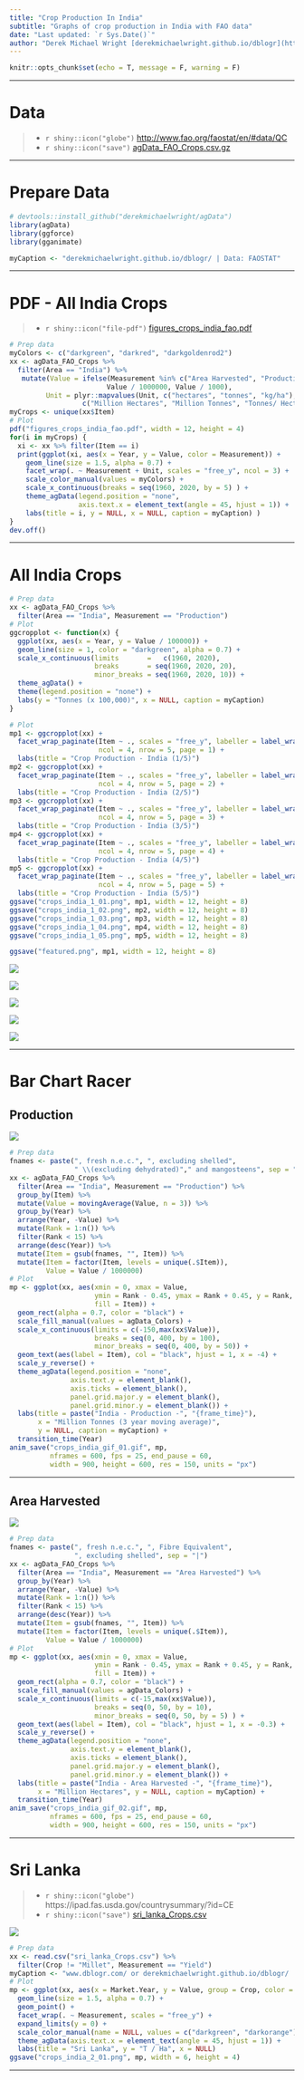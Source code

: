 ```yaml
---
title: "Crop Production In India"
subtitle: "Graphs of crop production in India with FAO data"
date: "Last updated: `r Sys.Date()`"
author: "Derek Michael Wright [derekmichaelwright.github.io/dblogr](https://derekmichaelwright.github.io/dblogr/) <derek.wright@usask.ca>"
---
```


```r
knitr::opts_chunk$set(echo = T, message = F, warning = F)
```

---

# Data

> - `r shiny::icon("globe")` [http://www.fao.org/faostat/en/#data/QC](http://www.fao.org/faostat/en/#data/QC){target="_blank"}
> - `r shiny::icon("save")` [agData_FAO_Crops.csv.gz](https://github.com/derekmichaelwright/agData/raw/master/Data/agData_FAO_Crops.csv.gz)

---

# Prepare Data

```r
# devtools::install_github("derekmichaelwright/agData")
library(agData) 
library(ggforce)
library(gganimate)
```

```r
myCaption <- "derekmichaelwright.github.io/dblogr/ | Data: FAOSTAT"
```

---

# PDF - All India Crops

> - `r shiny::icon("file-pdf")` [figures_crops_india_fao.pdf](figures_crops_india_fao.pdf)

```r
# Prep data
myColors <- c("darkgreen", "darkred", "darkgoldenrod2")
xx <- agData_FAO_Crops %>% 
  filter(Area == "India") %>%
   mutate(Value = ifelse(Measurement %in% c("Area Harvested", "Production"),
                        Value / 1000000, Value / 1000),
         Unit = plyr::mapvalues(Unit, c("hectares", "tonnes", "kg/ha"), 
                  c("Million Hectares", "Million Tonnes", "Tonnes/ Hectare")))
myCrops <- unique(xx$Item)
# Plot
pdf("figures_crops_india_fao.pdf", width = 12, height = 4)
for(i in myCrops) {
  xi <- xx %>% filter(Item == i)
  print(ggplot(xi, aes(x = Year, y = Value, color = Measurement)) +
    geom_line(size = 1.5, alpha = 0.7) +
    facet_wrap(. ~ Measurement + Unit, scales = "free_y", ncol = 3) +
    scale_color_manual(values = myColors) +
    scale_x_continuous(breaks = seq(1960, 2020, by = 5) ) +
    theme_agData(legend.position = "none", 
                 axis.text.x = element_text(angle = 45, hjust = 1)) +
    labs(title = i, y = NULL, x = NULL, caption = myCaption) )
}
dev.off()
```

---

# All India Crops

```r
# Prep data
xx <- agData_FAO_Crops %>% 
  filter(Area == "India", Measurement == "Production")
# Plot
ggcropplot <- function(x) {
  ggplot(xx, aes(x = Year, y = Value / 100000)) + 
  geom_line(size = 1, color = "darkgreen", alpha = 0.7) + 
  scale_x_continuous(limits       =   c(1960, 2020),
                     breaks       = seq(1960, 2020, 20), 
                     minor_breaks = seq(1960, 2020, 10)) +
  theme_agData() +
  theme(legend.position = "none") +
  labs(y = "Tonnes (x 100,000)", x = NULL, caption = myCaption)
}
```

```r
# Plot
mp1 <- ggcropplot(xx) + 
  facet_wrap_paginate(Item ~ ., scales = "free_y", labeller = label_wrap_gen(width = 45),
                      ncol = 4, nrow = 5, page = 1) +
  labs(title = "Crop Production - India (1/5)")
mp2 <- ggcropplot(xx) +
  facet_wrap_paginate(Item ~ ., scales = "free_y", labeller = label_wrap_gen(width = 45),
                      ncol = 4, nrow = 5, page = 2) +
  labs(title = "Crop Production - India (2/5)")
mp3 <- ggcropplot(xx) + 
  facet_wrap_paginate(Item ~ ., scales = "free_y", labeller = label_wrap_gen(width = 45),
                      ncol = 4, nrow = 5, page = 3) +
  labs(title = "Crop Production - India (3/5)")
mp4 <- ggcropplot(xx) +
  facet_wrap_paginate(Item ~ ., scales = "free_y", labeller = label_wrap_gen(width = 45),
                      ncol = 4, nrow = 5, page = 4) +
  labs(title = "Crop Production - India (4/5)")
mp5 <- ggcropplot(xx) +
  facet_wrap_paginate(Item ~ ., scales = "free_y", labeller = label_wrap_gen(width = 45),
                      ncol = 4, nrow = 5, page = 5) +
  labs(title = "Crop Production - India (5/5)")
ggsave("crops_india_1_01.png", mp1, width = 12, height = 8)
ggsave("crops_india_1_02.png", mp2, width = 12, height = 8)
ggsave("crops_india_1_03.png", mp3, width = 12, height = 8)
ggsave("crops_india_1_04.png", mp4, width = 12, height = 8)
ggsave("crops_india_1_05.png", mp5, width = 12, height = 8)
```

```r
ggsave("featured.png", mp1, width = 12, height = 8)
```

![](crops_india_1_01.png)

![](crops_india_1_02.png)

![](crops_india_1_03.png)

![](crops_india_1_04.png)

![](crops_india_1_05.png)

---

# Bar Chart Racer {.tabset .tabset-pills}

## Production

![](crops_india_gif_01.gif)

```r
# Prep data
fnames <- paste(", fresh n.e.c.", ", excluding shelled", 
                " \\(excluding dehydrated)"," and mangosteens", sep = "|")
xx <- agData_FAO_Crops %>% 
  filter(Area == "India", Measurement == "Production") %>% 
  group_by(Item) %>%
  mutate(Value = movingAverage(Value, n = 3)) %>%
  group_by(Year) %>%
  arrange(Year, -Value) %>%
  mutate(Rank = 1:n()) %>%
  filter(Rank < 15) %>% 
  arrange(desc(Year)) %>%
  mutate(Item = gsub(fnames, "", Item)) %>% 
  mutate(Item = factor(Item, levels = unique(.$Item)),
         Value = Value / 1000000)
# Plot
mp <- ggplot(xx, aes(xmin = 0, xmax = Value, 
                     ymin = Rank - 0.45, ymax = Rank + 0.45, y = Rank, 
                     fill = Item)) + 
  geom_rect(alpha = 0.7, color = "black") + 
  scale_fill_manual(values = agData_Colors) +
  scale_x_continuous(limits = c(-150,max(xx$Value)),
                     breaks = seq(0, 400, by = 100),
                     minor_breaks = seq(0, 400, by = 50)) +
  geom_text(aes(label = Item), col = "black", hjust = 1, x = -4) +
  scale_y_reverse() +
  theme_agData(legend.position = "none",
               axis.text.y = element_blank(), 
               axis.ticks = element_blank(),
               panel.grid.major.y = element_blank(),
               panel.grid.minor.y = element_blank()) + 
  labs(title = paste("India - Production -", "{frame_time}"),
       x = "Million Tonnes (3 year moving average)", 
       y = NULL, caption = myCaption) +
  transition_time(Year) 
anim_save("crops_india_gif_01.gif", mp,
          nframes = 600, fps = 25, end_pause = 60, 
          width = 900, height = 600, res = 150, units = "px")
```

---

## Area Harvested

![](crops_india_gif_02.gif)

```r
# Prep data
fnames <- paste(", fresh n.e.c.", ", Fibre Equivalent", 
                ", excluding shelled", sep = "|")
xx <- agData_FAO_Crops %>%
  filter(Area == "India", Measurement == "Area Harvested") %>%
  group_by(Year) %>%
  arrange(Year, -Value) %>%
  mutate(Rank = 1:n()) %>%
  filter(Rank < 15) %>% 
  arrange(desc(Year)) %>%
  mutate(Item = gsub(fnames, "", Item)) %>% 
  mutate(Item = factor(Item, levels = unique(.$Item)),
         Value = Value / 1000000)
# Plot
mp <- ggplot(xx, aes(xmin = 0, xmax = Value, 
                     ymin = Rank - 0.45, ymax = Rank + 0.45, y = Rank, 
                     fill = Item)) + 
  geom_rect(alpha = 0.7, color = "black") + 
  scale_fill_manual(values = agData_Colors) +
  scale_x_continuous(limits = c(-15,max(xx$Value)),
                     breaks = seq(0, 50, by = 10),
                     minor_breaks = seq(0, 50, by = 5) ) +
  geom_text(aes(label = Item), col = "black", hjust = 1, x = -0.3) +
  scale_y_reverse() +
  theme_agData(legend.position = "none",
               axis.text.y = element_blank(), 
               axis.ticks = element_blank(),
               panel.grid.major.y = element_blank(),
               panel.grid.minor.y = element_blank()) + 
  labs(title = paste("India - Area Harvested -", "{frame_time}"),
       x = "Million Hectares", y = NULL, caption = myCaption) +
  transition_time(Year) 
anim_save("crops_india_gif_02.gif", mp,
          nframes = 600, fps = 25, end_pause = 60, 
          width = 900, height = 600, res = 150, units = "px")
```

---

# Sri Lanka

> - `r shiny::icon("globe")` https://ipad.fas.usda.gov/countrysummary/?id=CE
> - `r shiny::icon("save")` [sri_lanka_Crops.csv](sri_lanka_Crops.csv)

![](crops_india_2_01.png)

```r
# Prep data
xx <- read.csv("sri_lanka_Crops.csv") %>% 
  filter(Crop != "Millet", Measurement == "Yield")
myCaption <- "www.dblogr.com/ or derekmichaelwright.github.io/dblogr/ | Data: USDA"
# Plot
mp <- ggplot(xx, aes(x = Market.Year, y = Value, group = Crop, color = Crop)) +
  geom_line(size = 1.5, alpha = 0.7) +
  geom_point() +
  facet_wrap(. ~ Measurement, scales = "free_y") +
  expand_limits(y = 0) +
  scale_color_manual(name = NULL, values = c("darkgreen", "darkorange")) +
  theme_agData(axis.text.x = element_text(angle = 45, hjust = 1)) +
  labs(title = "Sri Lanka", y = "T / Ha", x = NULL)
ggsave("crops_india_2_01.png", mp, width = 6, height = 4)
```

---
